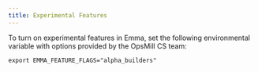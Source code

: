 ```yaml
---
title: Experimental Features
---
```


To turn on experimental features in Emma, set the following environmental variable with options provided by the OpsMill CS team:

```console
export EMMA_FEATURE_FLAGS="alpha_builders"
```
